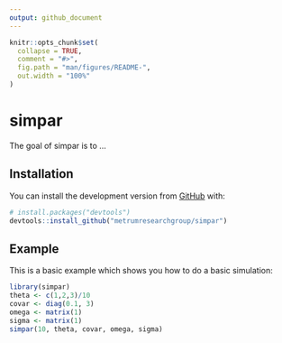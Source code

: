 ```yaml
---
output: github_document
---
```


<!-- README.md is generated from README.Rmd. Please edit that file -->

```r
knitr::opts_chunk$set(
  collapse = TRUE,
  comment = "#>",
  fig.path = "man/figures/README-",
  out.width = "100%"
)
```

# simpar

<!-- badges: start -->
<!-- badges: end -->

The goal of simpar is to ...

## Installation

You can install the development version from [GitHub](https://github.com/) with:

``` r
# install.packages("devtools")
devtools::install_github("metrumresearchgroup/simpar")
```
## Example

This is a basic example which shows you how to do a basic simulation:

```r
library(simpar)
theta <- c(1,2,3)/10
covar <- diag(0.1, 3)
omega <- matrix(1)
sigma <- matrix(1)
simpar(10, theta, covar, omega, sigma)
```


